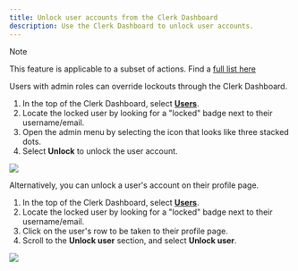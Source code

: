```yaml
---
title: Unlock user accounts from the Clerk Dashboard
description: Use the Clerk Dashboard to unlock user accounts.
---
```


> [!NOTE]
> This feature is applicable to a subset of actions. Find a [full list here](/docs/security/user-lock-guide#related-actions)

Users with admin roles can override lockouts through the Clerk Dashboard.

1. In the top of the Clerk Dashboard, select [**Users**](https://dashboard.clerk.com/last-active?path=users).
1. Locate the locked user by looking for a "locked" badge next to their username/email.
1. Open the admin menu by selecting the icon that looks like three stacked dots.
1. Select **Unlock** to unlock the user account.

![](/docs/images/security/userlock_dashboard.webp)

Alternatively, you can unlock a user's account on their profile page.

1. In the top of the Clerk Dashboard, select [**Users**](https://dashboard.clerk.com/last-active?path=users).
1. Locate the locked user by looking for a "locked" badge next to their username/email.
1. Click on the user's row to be taken to their profile page.
1. Scroll to the **Unlock user** section, and select **Unlock user**.

![](/docs/images/security/userlock_profile.webp)
